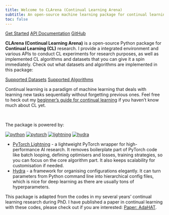 ```yaml
---
title: Welcome to CLArena (Continual Learning Arena)
subtitle: An open-source machine learning package for continual learning research
toc: false
---
```



::: { .text-center}
[Get Started](docs/get-started.qmd){ .btn .btn-success role="button"}
[API Documentation](docs/API-docs-by-pdoc/index.html){ .btn .btn-secondary role="button"}
[GitHub](https://github.com/pengxiang-wang/continual-learning-arena){.btn .btn-info role="button"}
:::


**CLArena (Continual Learning Arena)** is a open-source Python package for **Continual Learning (CL)**  research. I provide a integrated environment and various APIs to conduct CL experiments for research purposes, as well as implemented CL algorithms and datasets that you can give it a spin immediately. Check out what datasets and algorithms are implemented in this package:

::: { .text-center}
[Supported Datasets](docs/config-your-experiments/CL-dataset.qmd#list){ .btn .btn-primary role="button"}
[Supported Algorithms](docs/config-your-experiments/CL-algorithm.qmd#list){ .btn .btn-primary role="button"}
:::

Continual learning is a paradigm of machine learning that deals with learning new tasks sequentially without forgetting previous ones. Feel free to heck out my [beginner's guide for continual learning](../../posts/continual-learning-beginners-guide.qmd) if you haven't know much about CL yet.

<br>


The package is powered by:

::: { .text-center}
[![python](https://img.shields.io/badge/-Python_3.12+-blue?logo=python&logoColor=white)](https://github.com/pre-commit/pre-commit)
[![pytorch](https://img.shields.io/badge/PyTorch_2.0+-ee4c2c?logo=pytorch&logoColor=white)](https://pytorch.org/get-started/locally/)
[![lightning](https://img.shields.io/badge/-Lightning_2.0+-792ee5?logo=pytorchlightning&logoColor=white)](https://pytorchlightning.ai/)
[![hydra](https://img.shields.io/badge/Config-Hydra_1.3-89b8cd)](https://hydra.cc/)
:::

- [PyTorch Lightning](https://github.com/PyTorchLightning/pytorch-lightning) - a lightweight PyTorch wrapper for high-performance AI research. It removes boilerplate part of PyTorch code like batch looping, defining optimisers and losses, training strategies, so you can focus on the core algorithm part. It also keeps scalability for customisation if needed.
- [Hydra](https://github.com/facebookresearch/hydra) - a framework for organising configurations elegantly. It can turn parameters from Python command line into hierarchical config files, which is nice for deep learning as there are usually tons of hyperparameters.


This package is adapted from the codes in my several years' continual learning research during PhD. I have published a paper in continual learning with these codes, please check out if you are interested: [Paper: AdaHAT](../AdaHAT/index.qmd).


